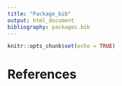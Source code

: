 ```yaml
---
title: "Package_bib"
output: html_document
bibliography: packages.bib  
---
```


```r
knitr::opts_chunk$set(echo = TRUE)
```

# References
